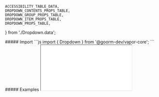 
    ACCESSIBILITY_TABLE_DATA,
    DROPDOWN_CONTENTS_PROPS_TABLE,
    DROPDOWN_GROUP_PROPS_TABLE,
    DROPDOWN_ITEM_PROPS_TABLE,
    DROPDOWN_PROPS_TABLE,
} from './Dropdown.data';

<MdxLayout>
    <MdxContent title="Import" componentName="Dropdown">
         ##### Import
        <CodeBlock>
            ```js
            import { Dropdown } from '@goorm-dev/vapor-core';
            ```
        </CodeBlock>
    </MdxContent>
    <MdxContent title="Examples" componentName="Dropdown">
        ##### Examples
        <Iframe
            title='Dropdown Example'
            src='/iframe/vapor-core/dropdown'
        />   
    </MdxContent>
    <MdxContent title="Dropdown Props" componentName="Dropdown">
        ##### Dropdown Props
        <PropTable props={DROPDOWN_PROPS_TABLE} target={ Dropdown } />

        ##### Dropdown.Contents Props
        <PropTable props={DROPDOWN_CONTENTS_PROPS_TABLE} target={ Dropdown.Contents } />

        ##### Dropdown.Group Props
        <PropTable props={DROPDOWN_GROUP_PROPS_TABLE} target={ Dropdown.Group } />

        ##### Dropdown.Item Props
        <PropTable props={DROPDOWN_ITEM_PROPS_TABLE} target={ Dropdown.Item } />
    </MdxContent>
    <MdxContent>
        ##### Accessibility
        <Accessibility tableData = {ACCESSIBILITY_TABLE_DATA} />
    </MdxContent>

</MdxLayout>
